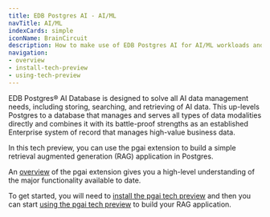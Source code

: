 ```yaml
---
title: EDB Postgres AI - AI/ML
navTitle: AI/ML
indexCards: simple
iconName: BrainCircuit
description: How to make use of EDB Postgres AI for AI/ML workloads and using the pgai extension.
navigation:
- overview
- install-tech-preview
- using-tech-preview
---
```


EDB Postgres® AI Database is designed to solve all AI data management needs, including storing, searching, and retrieving of AI data. This up-levels Postgres to a database that manages and serves all types of data modalities directly and combines it with its battle-proof strengths as an established Enterprise system of record that manages high-value business data. 

In this tech preview, you can use the pgai extension to build a simple retrieval augmented generation (RAG) application in Postgres. 

An [overview](overview) of the pgai extension gives you a high-level understanding of the major functionality available to date.

To get started, you will need to [install the pgai tech preview](install-tech-preview) and then you can start [using the pgai tech preview](using-tech-preview) to build your RAG application.




